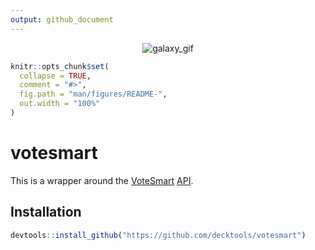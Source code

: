 ```yaml
---
output: github_document
---
```


<p align="center">
<img src="https://media.giphy.com/media/pD4mUFQR0ovmg/giphy.gif" alt="galaxy_gif">
</p>

```r
knitr::opts_chunk$set(
  collapse = TRUE,
  comment = "#>",
  fig.path = "man/figures/README-",
  out.width = "100%"
)
```

# votesmart

This is a wrapper around the [VoteSmart](https://justfacts.votesmart.org/) [API](http://api.votesmart.org/docs/).

## Installation

``` r
devtools::install_github("https://github.com/decktools/votesmart")
```
